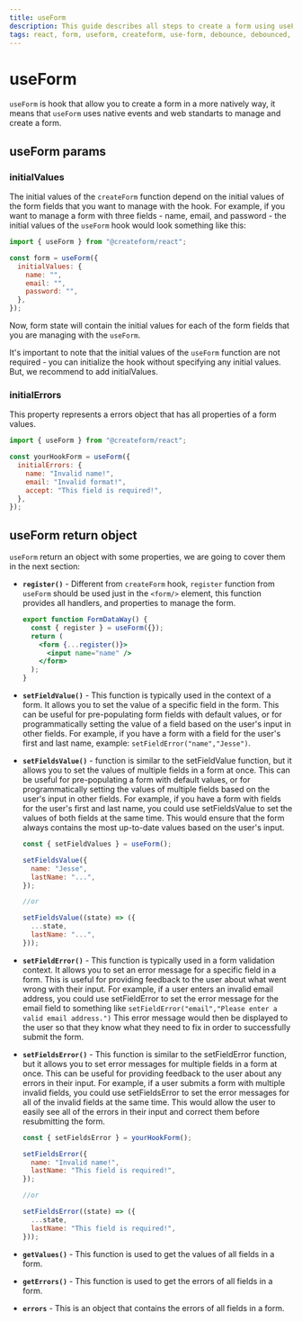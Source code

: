 ```yaml
---
title: useForm
description: This guide describes all steps to create a form using useForm
tags: react, form, useform, createform, use-form, debounce, debounced, hook, yup, validation, form-error, error
---
```



# useForm

`useForm` is hook that allow you to create a form in a more natively way, it means that `useForm` uses native events and web standarts to manage and create a form.

## useForm params

### initialValues

The initial values of the `createForm` function depend on the initial values of the form fields that you want to manage with the hook. For example, if you want to manage a form with three fields - name, email, and password - the initial values of the `useForm` hook would look something like this:

```js copy
import { useForm } from "@createform/react";

const form = useForm({
  initialValues: {
    name: "",
    email: "",
    password: "",
  },
});
```

Now, form state will contain the initial values for each of the form fields that you are managing with the `useForm`.

<Callout type="info">

It's important to note that the initial values of the `useForm` function are not required - you can initialize the hook without specifying any initial values. But, we recommend to add initialValues.

</Callout>

### initialErrors

This property represents a errors object that has all properties of a form values.

```jsx copy
import { useForm } from "@createform/react";

const yourHookForm = useForm({
  initialErrors: {
    name: "Invalid name!",
    email: "Invalid format!",
    accept: "This field is required!",
  },
});
```

## useForm return object

`useForm` return an object with some properties, we are going to cover them in the next section:

- **`register()`** - Different from `createForm` hook, `register` function from `useForm` should be used just in the `<form/>` element, this function provides all handlers, and properties to manage the form.

  ```jsx
  export function FormDataWay() {
    const { register } = useForm({});
    return (
      <form {...register()}>
        <input name="name" />
      </form>
    );
  }
  ```

- **`setFieldValue()`** - This function is typically used in the context of a form. It allows you to set the value of a specific field in the form. This can be useful for pre-populating form fields with default values, or for programmatically setting the value of a field based on the user's input in other fields. For example, if you have a form with a field for the user's first and last name, example: `setFieldError("name","Jesse")`.

- **`setFieldsValue()`** - function is similar to the setFieldValue function, but it allows you to set the values of multiple fields in a form at once. This can be useful for pre-populating a form with default values, or for programmatically setting the values of multiple fields based on the user's input in other fields. For example, if you have a form with fields for the user's first and last name, you could use setFieldsValue to set the values of both fields at the same time. This would ensure that the form always contains the most up-to-date values based on the user's input.

  ```jsx copy
  const { setFieldValues } = useForm();

  setFieldsValue({
    name: "Jesse",
    lastName: "...",
  });

  //or

  setFieldsValue((state) => ({
    ...state,
    lastName: "...",
  }));
  ```

- **`setFieldError()`** - This function is typically used in a form validation context. It allows you to set an error message for a specific field in a form. This is useful for providing feedback to the user about what went wrong with their input. For example, if a user enters an invalid email address, you could use setFieldError to set the error message for the email field to something like `setFieldError("email","Please enter a valid email address.")` This error message would then be displayed to the user so that they know what they need to fix in order to successfully submit the form.

- **`setFieldsError()`** - This function is similar to the setFieldError function, but it allows you to set error messages for multiple fields in a form at once. This can be useful for providing feedback to the user about any errors in their input. For example, if a user submits a form with multiple invalid fields, you could use setFieldsError to set the error messages for all of the invalid fields at the same time. This would allow the user to easily see all of the errors in their input and correct them before resubmitting the form.

  ```jsx copy
  const { setFieldsError } = yourHookForm();

  setFieldsError({
    name: "Invalid name!",
    lastName: "This field is required!",
  });

  //or

  setFieldsError((state) => ({
    ...state,
    lastName: "This field is required!",
  }));
  ```

- **`getValues()`** - This function is used to get the values of all fields in a form.
- **`getErrors()`** - This function is used to get the errors of all fields in a form.
- **`errors`** - This is an object that contains the errors of all fields in a form.
